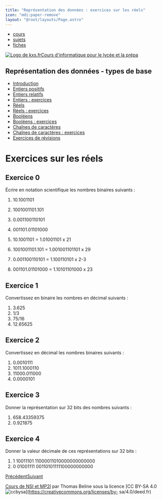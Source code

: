 ```yaml
---
title: "Représentation des données : exercices sur les réels"
icon: "mdi:paper-remove"
layout: "@root/layouts/Page.astro"
---
```


  * [cours](https://kxs.fr/cours/)
  * [sujets](https://kxs.fr/sujets/)
  * [fiches](https://kxs.fr/fiches/)

[![Logo de kxs.fr](/img/logo.svg)](https://kxs.fr/)[Cours d'informatique pour
le lycée et la prépa](https://kxs.fr/cours/)

## Représentation des données - types de base

  * [Introduction](.)
  * [Entiers positifs](entiers-positifs)
  * [Entiers relatifs](entiers-relatifs)
  * [Entiers : exercices](entiers-exercices)
  * [Réels](reels)
  * [Réels : exercices](reels-exercices)
  * [Booléens](booleens)
  * [Booléens : exercices](booleens-exercices)
  * [Chaînes de caractères](chaines-caracteres)
  * [Chaînes de caractères : exercices](chaines-caracteres-exercices)
  * [Exercices de révisions](revisions-exercices)

# Exercices sur les réels

## Exercice 0

Écrire en notation scientifique les nombres binaires suivants :

  1. 10.1001101
  2. 1001001101.101
  3. 0.001100110101
  4. 001101.01101000

  1. 10.1001101 = 1.01001101 x 21
  2. 1001001101.101 = 1.001001101101 x 29
  3. 0.001100110101 = 1.100110101 x 2-3
  4. 001101.01101000 = 1.10101101000 x 23

## Exercice 1

Convertissez en binaire les nombres en décimal suivants :

  1. 3.625
  2. 1/3
  3. 75/16
  4. 12.65625

## Exercice 2

Convertissez en décimal les nombres binaires suivants :

  1. 0.0010111
  2. 1011.1000110
  3. 11000.011000
  4. 0.0000101

## Exercice 3

Donner la représentation sur 32 bits des nombres suivants :

  1. 658.43359375
  2. 0.921875

## Exercice 4

Donner la valeur décimale de ces représentations sur 32 bits :

  1. 1 10011101 11000011010000000000000
  2. 0 01001111 00110101111100000000000

[Précédent](reels)[Suivant](booleens)

[Cours de NSI et MP2I](https://kxs.fr/cours/) par Thomas Beline sous la
licence [CC BY-SA 4.0
![ccbysa](/img/ccbysa.svg)](https://creativecommons.org/licenses/by-
sa/4.0/deed.fr)

